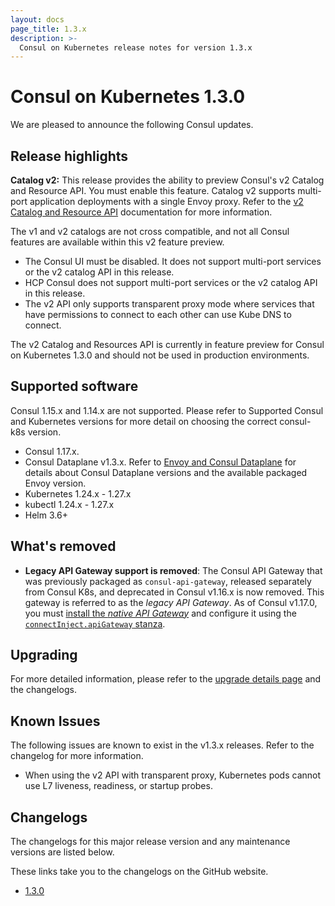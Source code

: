 ```yaml
---
layout: docs
page_title: 1.3.x
description: >-
  Consul on Kubernetes release notes for version 1.3.x
---
```


# Consul on Kubernetes 1.3.0

We are pleased to announce the following Consul updates. 

## Release highlights

**Catalog v2:** This release provides the ability to preview Consul's v2 Catalog and Resource API. You must enable this feature.
Catalog v2 supports multi-port application deployments with a single Envoy proxy. Refer to the [v2 Catalog and Resource API](/consul/docs/k8s/multiport) documentation for more information.

  The v1 and v2 catalogs are not cross compatible, and not all Consul features are available within this v2 feature preview.
  - The Consul UI must be disabled. It does not support multi-port services or the v2 catalog API in this release.
  - HCP Consul does not support multi-port services or the v2 catalog API in this release.
  - The v2 API only supports transparent proxy mode where services that have permissions to connect to each other can use Kube DNS to connect.

  <Note> The v2 Catalog and Resources API is currently in feature preview for Consul on Kubernetes 1.3.0 and should not be used in production environments. </Note>

## Supported software

<Note> Consul 1.15.x and 1.14.x are not supported. Please refer to Supported Consul and Kubernetes versions for more detail on choosing the correct consul-k8s version. </Note>

- Consul 1.17.x.
- Consul Dataplane v1.3.x. Refer to [Envoy and Consul Dataplane](/consul/docs/v1.17.x/connect/proxies/envoy#envoy-and-consul-dataplane) for details about Consul Dataplane versions and the available packaged Envoy version.
- Kubernetes 1.24.x - 1.27.x
- kubectl 1.24.x - 1.27.x
- Helm 3.6+


## What's removed

- **Legacy API Gateway support is removed**: The Consul API Gateway that was previously packaged as `consul-api-gateway`, released separately from Consul K8s, and deprecated in Consul v1.16.x is now removed. This gateway is referred to as the _legacy API Gateway_. As of Consul v1.17.0, you must [install the _native API Gateway_](/consul/docs/connect/gateways/api-gateway/install-k8s) and configure it using the [`connectInject.apiGateway` stanza](/consul/docs/k8s/helm#apigateway). 

## Upgrading

For more detailed information, please refer to the [upgrade details page](/consul/docs/upgrading/upgrade-specific) and the changelogs.

## Known Issues

The following issues are known to exist in the v1.3.x releases. Refer to the changelog for more information.

- When using the v2 API with transparent proxy, Kubernetes pods cannot use L7 liveness, readiness, or startup probes.

## Changelogs

The changelogs for this major release version and any maintenance versions are listed below.

<Note> These links take you to the changelogs on the GitHub website. </Note>

- [1.3.0](https://github.com/hashicorp/consul-k8s/releases/tag/v1.3.0)

